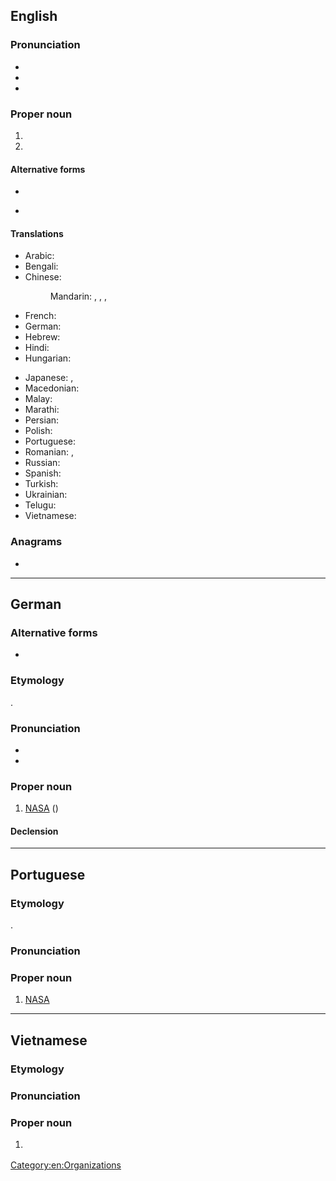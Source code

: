 {{also|nasa|Nasa|naša|nãsã|näsa|nașă}}
==English==

===Pronunciation===
* {{IPA|en|/ˈnæsə/}}
* {{audio|en|LL-Q1860 (eng)-Vealhurl-NASA.wav|Audio (Southern England)}}
* {{rhymes|en|æsə|s=2}}

===Proper noun===
{{en-proper noun}}

# {{acronym of|en|National Aeronautics and Space Administration}}
# {{acronym of|en|National Auto Sport Association}}

====Alternative forms====
* {{alter|en|N.A.S.A.}}
* {{sense|space agency}} {{alter|en|Nasa||British, Australian, New Zealand English variant}}

====Translations====
{{trans-top|National Aeronautics and Space Administration}}
* Arabic: {{t|ar|نَاسَا|f}}
* Bengali: {{t|bn|নাসা}}
* Chinese:
*: Mandarin: {{t+|cmn|美國國家航空航天局|sc=Hani}}, {{t+|cmn|美国国家航空航天局|tr=Měiguó guójiā hángkōng hángtiānjú|sc=Hani}}, {{qualifier|Taiwan}} {{t|cmn|美國國家航空暨太空總署|sc=Hani}}, {{t|cmn|美国国家航空暨太空总署|tr=Měiguó guójiā hángkōng jì tàikōng zǒngshǔ|sc=Hani}}
* French: {{t+|fr|NASA|f}}
* German: {{t+|de|NASA|f}}
* Hebrew: {{t|he|אס״א}}
* Hindi: {{t+|hi|नासा}}
* Hungarian: {{t+|hu|NASA}}
{{trans-mid}}
* Japanese: {{t|ja|米航空宇宙局|tr=べいこうくううちゅうきょく, Bei Kōkū Uchūkyoku}}, {{t|ja|アメリカ航空宇宙局|tr=あめりかこうくううちゅうきょく, Amerika Kōkū Uchūkyoku}}
* Macedonian: {{t|mk|НАСА|f}}
* Malay: {{t|ms|Pentadbiran Aeronautik dan Angkasa Lepas Kebangsaan Amerika}}
* Marathi: {{t|mr|नासा}}
* Persian: {{t|fa|ناسا|tr=nâsâ}}
* Polish: {{t+|pl|NASA|n}}
* Portuguese: {{t+|pt|NASA|f}}
* Romanian: {{t+|ro|NASA|f}}, {{t|ro|Asociația Americană de Aeronautică și Spațiu|f}}
* Russian: {{t+|ru|НА́СА|f|n}}
* Spanish: {{t+|es|NASA|f}}
* Turkish: {{t+|tr|NASA}}
* Ukrainian: {{t|uk|НАСА|f|n}}
* Telugu: {{t|te|నాసా}}
* Vietnamese: {{t+|vi|NASA}}
{{trans-bottom}}

===Anagrams===
* {{anagrams|en|a=aans|ANAs|Naas|Saan|anas|ansa}}

[[Category:en:Organizations]]

----

==German==

===Alternative forms===
* {{alter|de|Nasa}}

===Etymology===
{{bor+|de|en|NASA}}.

===Pronunciation===
* {{IPA|de|/ˈnaːza/}}
* {{audio|de|De-NASA.ogg|Audio}}

===Proper noun===
{{de-proper noun|f}}

# {{lb|de|with definite article}} [[#English|NASA]] ({{abbreviation of|de|[[National Aeronautics and Space Administration]]|nocap=1|nodot=1}})

====Declension====
{{de-ndecl|f.sg}}

----

==Portuguese==

===Etymology===
{{obor|pt|en|NASA}}.

===Pronunciation===
{{pt-IPA}}

===Proper noun===
{{pt-proper noun|f}}

# [[#English|NASA]] {{gloss|acronym of [[National Aeronautics and Space Administration]]}}

----

==Vietnamese==

===Etymology===
{{obor|vi|en|NASA}}

===Pronunciation===
{{vi-pron|na-za|na-xa}}

===Proper noun===
{{vi-propn}}

# {{l|en|NASA}} {{gloss|acronym of [[National Aeronautics and Space Administration]]}}